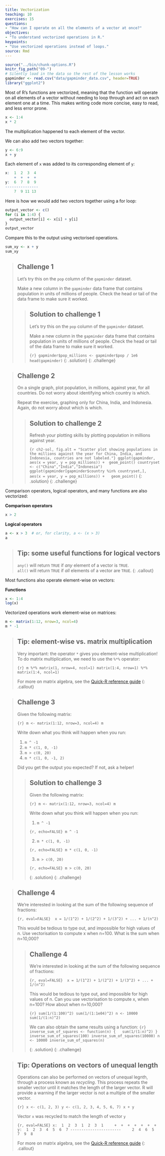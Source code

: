 ```yaml
---
title: Vectorization
teaching: 10
exercises: 15
questions:
- "How can I operate on all the elements of a vector at once?"
objectives:
- "To understand vectorized operations in R."
keypoints:
- "Use vectorized operations instead of loops."
source: Rmd
---
```


```r
source("../bin/chunk-options.R")
knitr_fig_path("09-")
# Silently load in the data so the rest of the lesson works
gapminder <- read.csv("data/gapminder_data.csv", header=TRUE)
library("ggplot2")
```

Most of R's functions are vectorized, meaning that the function will
operate on all elements of a vector without needing to loop through
and act on each element one at a time. This makes writing code more
concise, easy to read, and less error prone.


```r
x <- 1:4
x * 2
```

The multiplication happened to each element of the vector.

We can also add two vectors together:

```r
y <- 6:9
x + y
```

Each element of `x` was added to its corresponding element of `y`:

```r
x:  1  2  3  4
    +  +  +  +
y:  6  7  8  9
---------------
    7  9 11 13
```

Here is how we would add two vectors together using a for loop:

```r
output_vector <- c()
for (i in 1:4) {
  output_vector[i] <- x[i] + y[i]
}
output_vector


```

Compare this to the output using vectorised operations. 

```r
sum_xy <- x + y
sum_xy
```



> ## Challenge 1
>
> Let's try this on the `pop` column of the `gapminder` dataset.
>
> Make a new column in the `gapminder` data frame that
> contains population in units of millions of people.
> Check the head or tail of the data frame to make sure
> it worked.
>
> > ## Solution to challenge 1
> >
> > Let's try this on the `pop` column of the `gapminder` dataset.
> >
> > Make a new column in the `gapminder` data frame that
> > contains population in units of millions of people.
> > Check the head or tail of the data frame to make sure
> > it worked.
> >
> > ```{r}
> > gapminder$pop_millions <- gapminder$pop / 1e6
> > head(gapminder)
> > ```
> {: .solution}
{: .challenge}


> ## Challenge 2
>
> On a single graph, plot population, in
> millions, against year, for all countries. Do not worry about
>identifying which country is which.
>
> Repeat the exercise, graphing only for China, India, and
>Indonesia. Again, do not worry about which is which.
>
> > ## Solution to challenge 2
> >
> > Refresh your plotting skills by plotting population in millions against year.
> >
> > ```{r ch2-sol, fig.alt = "Scatter plot showing populations in the millions against the year for China, India, and Indonesia, countries are not labeled."}
> > ggplot(gapminder, aes(x = year, y = pop_millions)) +
> >  geom_point()
> > countryset <- c("China","India","Indonesia")
> > ggplot(gapminder[gapminder$country %in% countryset,],
> >        aes(x = year, y = pop_millions)) +
> >   geom_point()
> > ```
> {: .solution}
{: .challenge}


Comparison operators, logical operators, and many functions are also
vectorized:


**Comparison operators**

```r
x > 2
```

**Logical operators**
```r
a <- x > 3  # or, for clarity, a <- (x > 3)
a
```

> ## Tip: some useful functions for logical vectors
>
> `any()` will return `TRUE` if *any* element of a vector is `TRUE`.  
> `all()` will return `TRUE` if *all* elements of a vector are `TRUE`.
{: .callout}

Most functions also operate element-wise on vectors:

**Functions**
```r
x <- 1:4
log(x)
```

Vectorized operations work element-wise on matrices:

```r
m <- matrix(1:12, nrow=3, ncol=4)
m * -1
```


> ## Tip: element-wise vs. matrix multiplication
>
> Very important: the operator `*` gives you element-wise multiplication!
> To do matrix multiplication, we need to use the `%*%` operator:
>
> ```{r}
> m %*% matrix(1, nrow=4, ncol=1)
> matrix(1:4, nrow=1) %*% matrix(1:4, ncol=1)
> ```
>
> For more on matrix algebra, see the [Quick-R reference
> guide](http://www.statmethods.net/advstats/matrix.html)
{: .callout}


> ## Challenge 3
>
> Given the following matrix:
>
> ```{r}
> m <- matrix(1:12, nrow=3, ncol=4)
> m
> ```
>
> Write down what you think will happen when you run:
>
> 1. `m ^ -1`
> 2. `m * c(1, 0, -1)`
> 3. `m > c(0, 20)`
> 4. `m * c(1, 0, -1, 2)`
>
> Did you get the output you expected? If not, ask a helper!
>
> > ## Solution to challenge 3
> >
> > Given the following matrix:
> >
> > ```{r}
> > m <- matrix(1:12, nrow=3, ncol=4)
> > m
> > ```
> >
> >
> > Write down what you think will happen when you run:
> >
> > 1. `m ^ -1`
> >
> > ```{r, echo=FALSE}
> > m ^ -1
> > ```
> >
> > 2. `m * c(1, 0, -1)`
> >
> > ```{r, echo=FALSE}
> > m * c(1, 0, -1)
> > ```
> >
> > 3. `m > c(0, 20)`
> >
> > ```{r, echo=FALSE}
> > m > c(0, 20)
> > ```
> >
> {: .solution}
{: .challenge}


> ## Challenge 4
>
> We're interested in looking at the sum of the
> following sequence of fractions:
>
> ```{r, eval=FALSE}
>  x = 1/(1^2) + 1/(2^2) + 1/(3^2) + ... + 1/(n^2)
> ```
>
> This would be tedious to type out, and impossible for high values of
> n.  Use vectorisation to compute x when n=100. What is the sum when
> n=10,000?
>
> > ##  Challenge 4
> >
> > We're interested in looking at the sum of the
> > following sequence of fractions:
> >
> > ```{r, eval=FALSE}
> >  x = 1/(1^2) + 1/(2^2) + 1/(3^2) + ... + 1/(n^2)
> > ```
> >
> > This would be tedious to type out, and impossible for
> > high values of n.
> > Can you use vectorisation to compute x, when n=100?
> > How about when n=10,000?
> >
> > ```{r}
> > sum(1/(1:100)^2)
> > sum(1/(1:1e04)^2)
> > n <- 10000
> > sum(1/(1:n)^2)
> > ```
> >
> > We can also obtain the same results using a function:
> > ```{r}
> > inverse_sum_of_squares <- function(n) {
> >   sum(1/(1:n)^2)
> > }
> > inverse_sum_of_squares(100)
> > inverse_sum_of_squares(10000)
> > n <- 10000
> > inverse_sum_of_squares(n)
> > ```
> >
> {: .solution}
{: .challenge}

> ## Tip: Operations on vectors of unequal length
>
> Operations can also be performed on vectors of unequal legnth, through
> a process known as *recycling*. This process repeats the smaller vector 
> until it matches the length of the larger vector. R will provide a warning
> if the larger vector is not a multiple of the smaller vector.
>
> ```{r}
> x <- c(1, 2, 3)
> y <- c(1, 2, 3, 4, 5, 6, 7)
> x + y
> ```
>
> Vector `x` was recycled to match the length of vector `y`
> 
> ```{r, eval=FALSE}
> x:  1  2  3  1  2  3  1
>     +  +  +  +  +  +  +
> y:  1  2  3  4  5  6  7
> -----------------------
>     2  4  6  5  7  9  8
> ```
> 
> For more on matrix algebra, see the [Quick-R reference
> guide](http://www.statmethods.net/advstats/matrix.html)
{: .callout}